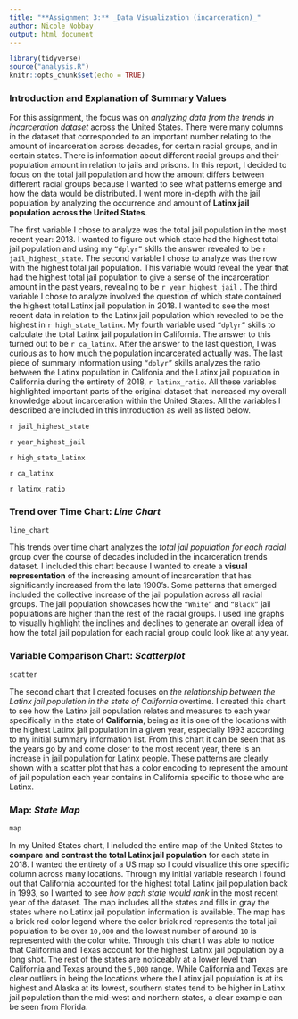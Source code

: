 ```yaml
---
title: "**Assignment 3:** _Data Visualization (incarceration)_"
author: Nicole Nobbay
output: html_document
---
```


```r
library(tidyverse)
source("analysis.R")
knitr::opts_chunk$set(echo = TRUE)
```

### **Introduction and Explanation of Summary Values**

  For this assignment, the focus was on _analyzing data from the trends in incarceration dataset_ across the United States. There were many columns in the dataset that corresponded to an important number relating to the amount of incarceration across decades, for certain racial groups, and in certain states. There is information about different racial groups and their population amount in relation to jails and prisons. In this report, I decided to focus on the total jail population and how the amount differs between different racial groups because I wanted to see what patterns emerge and how the data would be distributed. I went more in-depth with the jail population by analyzing the occurrence and amount of **Latinx jail population across the United States**. 

The first variable I chose to analyze was the total jail population in the most recent year: 2018. I wanted to figure out which state had the highest total jail population and using my `“dplyr”` skills the answer revealed to be ```r jail_highest_state```. The second variable I chose to analyze was the row with the highest total jail population. This variable would reveal the year that had the highest total jail population to give a sense of the incarceration amount in the past years, revealing to be ```r year_highest_jail``` . The third variable I chose to analyze involved the question of which state contained the highest total Latinx jail population in 2018. I wanted to see the most recent data in relation to the Latinx jail population which revealed to be the highest in ```r high_state_latinx```. My fourth variable used `“dplyr”` skills to calculate the total Latinx jail population in California. The answer to this turned out to be ```r ca_latinx```. After the answer to the last question, I was curious as to how much the population incarcerated actually was. The last piece of summary information using `“dplyr”` skills analyzes the ratio between the Latinx population in Califonia and the Latinx jail population in California during the entirety of 2018, ```r latinx_ratio```. All these variables highlighted important parts of the original dataset that increased my overall knowledge about incarceration within the United States. All the variables I described are included in this introduction as well as listed below.

``r jail_highest_state``

``r year_highest_jail``

``r high_state_latinx``

``r ca_latinx``

``r latinx_ratio``

### **Trend over Time Chart:** _Line Chart_
```r
line_chart
```

This trends over time chart analyzes the _total jail population for each racial_ group over the course of decades included in the incarceration trends dataset. I included this chart because I wanted to create a **visual representation** of the increasing amount of incarceration that has significantly increased from the late 1900’s. Some patterns that emerged included the collective increase of the jail population across all racial groups. The jail population showcases how the `“White”` and `“Black”` jail populations are higher than the rest of the racial groups. I used line graphs to visually highlight the inclines and declines to generate an overall idea of how the total jail population for each racial group could look like at any year.

### **Variable Comparison Chart:** _Scatterplot_
```r
scatter
```

The second chart that I created focuses on _the relationship between the Latinx jail population in the state of California_ overtime. I created this chart to see how the Latinx jail population relates and measures to each year specifically in the state of **California**, being as it is one of the locations with the highest Latinx jail population in a given year, especially 1993 according to my initial summary information list. From this chart it can be seen that as the years go by and come closer to the most recent year, there is an increase in jail population for Latinx people. These patterns are clearly shown with a scatter plot that has a color encoding to represent the amount of jail population each year contains in California specific to those who are Latinx. 

### **Map:** _State Map_
```r
map
```

In my United States chart, I included the entire map of the United States to **compare and contrast the total Latinx jail population** for each state in 2018. I wanted the entirety of a US map so I could visualize this one specific column across many locations. Through my initial variable research I found out that California accounted for the highest total Latinx jail population back in 1993, so I wanted to see _how each state would rank_ in the most recent year of the dataset. The map includes all the states and fills in gray the states where no Latinx jail population information is available. The map has a brick red color legend where the color brick red represents the total jail population to be over `10,000` and the lowest number of around `10` is represented with the color white. Through this chart I was able to notice that California and Texas account for the highest Latinx jail population by a long shot. The rest of the states are noticeably at a lower level than California and Texas around the `5,000` range. While California and Texas are clear outliers in being the locations where the Latinx jail population is at its highest and Alaska at its lowest, southern states tend to be higher in Latinx jail population than the mid-west and northern states, a clear example can be seen from Florida. 
